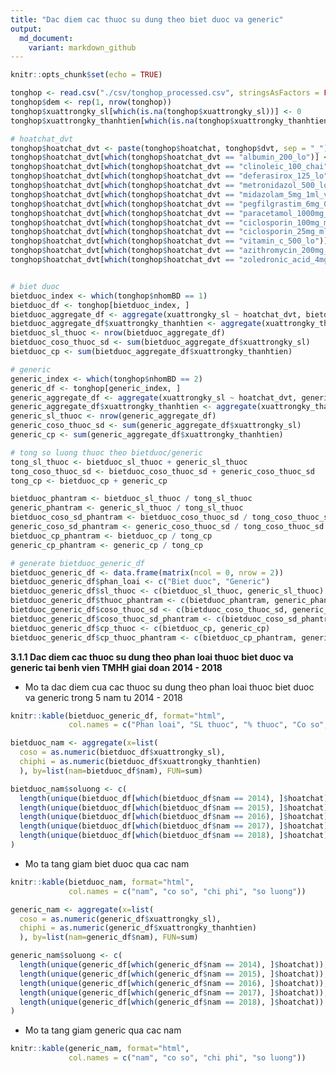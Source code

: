 ```yaml
---
title: "Dac diem cac thuoc su dung theo biet duoc va generic"
output: 
  md_document:
    variant: markdown_github
---
```


```r
knitr::opts_chunk$set(echo = TRUE)
```

```r
tonghop <- read.csv("./csv/tonghop_processed.csv", stringsAsFactors = FALSE)
tonghop$dem <- rep(1, nrow(tonghop))
tonghop$xuattrongky_sl[which(is.na(tonghop$xuattrongky_sl))] <- 0
tonghop$xuattrongky_thanhtien[which(is.na(tonghop$xuattrongky_thanhtien))] <- 0

# hoatchat_dvt
tonghop$hoatchat_dvt <- paste(tonghop$hoatchat, tonghop$dvt, sep = "_")
tonghop$hoatchat_dvt[which(tonghop$hoatchat_dvt == "albumin_200_lo")] <- "albumin_200_chai"
tonghop$hoatchat_dvt[which(tonghop$hoatchat_dvt == "clinoleic_100_chai")] <- "clinoleic_100_tui"
tonghop$hoatchat_dvt[which(tonghop$hoatchat_dvt == "deferasirox_125_lo")] <- "deferasirox_125_vien"
tonghop$hoatchat_dvt[which(tonghop$hoatchat_dvt == "metronidazol_500_lo")] <- "metronidazol_500_chai"
tonghop$hoatchat_dvt[which(tonghop$hoatchat_dvt == "midazolam_5mg_1ml_vien")] <- "midazolam_5mg_1ml_lo"
tonghop$hoatchat_dvt[which(tonghop$hoatchat_dvt == "pegfilgrastim_6mg_0,6ml_lo")] <- "pegfilgrastim_6mg_0,6ml_bom_tiem"
tonghop$hoatchat_dvt[which(tonghop$hoatchat_dvt == "paracetamol_1000mg_lo")] <- "paracetamol_1000mg_chai"
tonghop$hoatchat_dvt[which(tonghop$hoatchat_dvt == "ciclosporin_100mg_ml_vien")] <- "ciclosporin_100mg_ml_chai"
tonghop$hoatchat_dvt[which(tonghop$hoatchat_dvt == "ciclosporin_25mg_ml_vien")] <- "ciclosporin_25mg_ml_chai"
tonghop$hoatchat_dvt[which(tonghop$hoatchat_dvt == "vitamin_c_500_lo")] <- "vitamin_c_500_vien"
tonghop$hoatchat_dvt[which(tonghop$hoatchat_dvt == "azithromycin_200mg_5ml_chai")] <- "azithromycin_200mg_5ml_lo"
tonghop$hoatchat_dvt[which(tonghop$hoatchat_dvt == "zoledronic_acid_4mg_chai")] <- "zoledronic_acid_4mg_lo"


# biet duoc
bietduoc_index <- which(tonghop$nhomBD == 1) 
bietduoc_df <- tonghop[bietduoc_index, ]
bietduoc_aggregate_df <- aggregate(xuattrongky_sl ~ hoatchat_dvt, bietduoc_df,FUN = sum)
bietduoc_aggregate_df$xuattrongky_thanhtien <- aggregate(xuattrongky_thanhtien ~ hoatchat_dvt, bietduoc_df,FUN = sum)$xuattrongky_thanhtien
bietduoc_sl_thuoc <- nrow(bietduoc_aggregate_df)
bietduoc_coso_thuoc_sd <- sum(bietduoc_aggregate_df$xuattrongky_sl)
bietduoc_cp <- sum(bietduoc_aggregate_df$xuattrongky_thanhtien)

# generic
generic_index <- which(tonghop$nhomBD == 2) 
generic_df <- tonghop[generic_index, ]
generic_aggregate_df <- aggregate(xuattrongky_sl ~ hoatchat_dvt, generic_df,FUN = sum)
generic_aggregate_df$xuattrongky_thanhtien <- aggregate(xuattrongky_thanhtien ~ hoatchat_dvt, generic_df,FUN = sum)$xuattrongky_thanhtien
generic_sl_thuoc <- nrow(generic_aggregate_df)
generic_coso_thuoc_sd <- sum(generic_aggregate_df$xuattrongky_sl)
generic_cp <- sum(generic_aggregate_df$xuattrongky_thanhtien)

# tong so luong thuoc theo bietduoc/generic
tong_sl_thuoc <- bietduoc_sl_thuoc + generic_sl_thuoc
tong_coso_thuoc_sd <- bietduoc_coso_thuoc_sd + generic_coso_thuoc_sd
tong_cp <- bietduoc_cp + generic_cp

bietduoc_phantram <- bietduoc_sl_thuoc / tong_sl_thuoc
generic_phantram <- generic_sl_thuoc / tong_sl_thuoc
bietduoc_coso_sd_phantram <- bietduoc_coso_thuoc_sd / tong_coso_thuoc_sd
generic_coso_sd_phantram <- generic_coso_thuoc_sd / tong_coso_thuoc_sd
bietduoc_cp_phantram <- bietduoc_cp / tong_cp
generic_cp_phantram <- generic_cp / tong_cp

# generate bietduoc_generic_df
bietduoc_generic_df <- data.frame(matrix(ncol = 0, nrow = 2))
bietduoc_generic_df$phan_loai <- c("Biet duoc", "Generic")
bietduoc_generic_df$sl_thuoc <- c(bietduoc_sl_thuoc, generic_sl_thuoc)
bietduoc_generic_df$thuoc_phantram <- c(bietduoc_phantram, generic_phantram)
bietduoc_generic_df$coso_thuoc_sd <- c(bietduoc_coso_thuoc_sd, generic_coso_thuoc_sd)
bietduoc_generic_df$coso_thuoc_sd_phantram <- c(bietduoc_coso_sd_phantram, generic_coso_sd_phantram)
bietduoc_generic_df$cp_thuoc <- c(bietduoc_cp, generic_cp)
bietduoc_generic_df$cp_thuoc_phantram <- c(bietduoc_cp_phantram, generic_cp_phantram)
```

**3.1.1 Dac diem cac thuoc su dung theo phan loai thuoc biet duoc va generic tai benh vien TMHH giai doan 2014 - 2018**

* Mo ta dac diem cua cac thuoc su dung theo phan loai thuoc biet duoc va generic trong 5 nam tu 2014 - 2018

```r
knitr::kable(bietduoc_generic_df, format="html", 
             col.names = c("Phan loai", "SL thuoc", "% thuoc", "Co so", "% co so", "Chi phi", "% chi phi"))
```

```r
bietduoc_nam <- aggregate(x=list(
  coso = as.numeric(bietduoc_df$xuattrongky_sl),
  chiphi = as.numeric(bietduoc_df$xuattrongky_thanhtien)
  ), by=list(nam=bietduoc_df$nam), FUN=sum)

bietduoc_nam$soluong <- c(
  length(unique(bietduoc_df[which(bietduoc_df$nam == 2014), ]$hoatchat)),
  length(unique(bietduoc_df[which(bietduoc_df$nam == 2015), ]$hoatchat)),
  length(unique(bietduoc_df[which(bietduoc_df$nam == 2016), ]$hoatchat)),
  length(unique(bietduoc_df[which(bietduoc_df$nam == 2017), ]$hoatchat)),
  length(unique(bietduoc_df[which(bietduoc_df$nam == 2018), ]$hoatchat))
)
```

* Mo ta tang giam biet duoc qua cac nam

```r
knitr::kable(bietduoc_nam, format="html", 
             col.names = c("nam", "co so", "chi phi", "so luong"))

```

```r
generic_nam <- aggregate(x=list(
  coso = as.numeric(generic_df$xuattrongky_sl),
  chiphi = as.numeric(generic_df$xuattrongky_thanhtien)
  ), by=list(nam=generic_df$nam), FUN=sum)

generic_nam$soluong <- c(
  length(unique(generic_df[which(generic_df$nam == 2014), ]$hoatchat)),
  length(unique(generic_df[which(generic_df$nam == 2015), ]$hoatchat)),
  length(unique(generic_df[which(generic_df$nam == 2016), ]$hoatchat)),
  length(unique(generic_df[which(generic_df$nam == 2017), ]$hoatchat)),
  length(unique(generic_df[which(generic_df$nam == 2018), ]$hoatchat))
)
```

* Mo ta tang giam generic qua cac nam

```r
knitr::kable(generic_nam, format="html", 
             col.names = c("nam", "co so", "chi phi", "so luong"))
```
